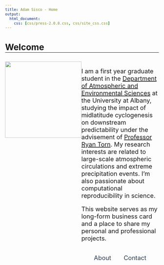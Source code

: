 ```yaml
---
title: Adam Sisco - Home
output:
  html_document:
    css: [css/press-2.0.8.css, css/site_css.css]
---
```


<style>
  .title {
    display: none;
  }

  h1 {
    border-bottom-width: 1px;
    border-bottom-style: solid;
    border-bottom-color: black;
  }
  
  .banner-image {
    background-image: linear-gradient(rgba(0, 0, 0, 0.20), rgba(0, 0, 0, 0.20)), url("images/cropped/cropped_clouds_amo_2018238_lrg.jpg");
  }
  
  @media(min-width:768px){
    .container-home {
      display: flex;
    }
    
    .home-right-box {
      display: flex;
      flex: 2;
      flex-direction: column;
      font-size: 20px;
    }
    
    .home-buttons {
      display: flex;
    }    
  }
  
  .container-home div {
    /*border: 1px #ccc solid;*/
  }
  
  .home-pic {
    flex: 1;
    text-align: center;
    padding: 10px 0px;
  }
  
  .home-text {
    flex: 2;
    padding: 10px 0px;
  }
  
  .home-buttons {
    flex: 1;
    text-align: center;
    justify-content: space-evenly;
    align-items: center;
  }
  
  .home-buttons div {
    padding: 10px 0px;
  }
  
  .press-custom{
    --p: #2C3E50;
    --c: white;
    --h: #2C3E50;
    --a: #1e2b37;
    width:150px;
  }
  
  a.press{
    text-decoration: none;
    color: #2C3E50;
  }
  
</style>

# Welcome

<div class="container-home">
  <div class="home-pic">
  <img src="images/home_photo.jpg" width="250">
  </div>
  <div class="home-right-box">
  <div class="home-text">
  <p>I am a first year graduate student in the [Department of Atmospheric and Environmental Sciences](https://www.albany.edu/atmos/){target="_blank"} at the University at Albany, studying the impact of midlatitude cyclogenesis on downstream predictability under the advisement of [Professor Ryan Torn](https://www.albany.edu/atmos/ryan-torn.php){target="_blank"}. My research interests are related to large-scale atmospheric circulations and extreme precipitation events. I'm also passionate about computational reproducibility in science.</p>

<p>This website serves as my long-form business card and a place to share my personal and professional projects.</p>
  </div>
  <div class="home-buttons">
  <div class="button-about">
  <a class="press press-custom press-ghost" href="http://awsisco.github.io/about.html">About</a>
  </div>
  <div class="button-contact">
  <a class="press press-custom press-ghost" href="http://awsisco.github.io/contact.html">Contact</a>
  </div>
  </div>
  </div>
</div>